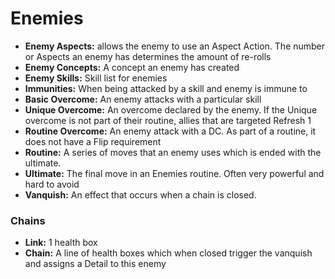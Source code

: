 #  Enemies

-  **Enemy Aspects:** allows the enemy to use an Aspect Action. The number or Aspects an enemy has determines the amount of re-rolls
-  **Enemy Concepts:** A concept an enemy has created
-  **Enemy Skills:** Skill list for enemies
-  **Immunities:** When being attacked by a skill and enemy is immune to 
-  **Basic Overcome:** An enemy attacks with a particular skill
-  **Unique Overcome:** An overcome declared by the enemy. If the Unique overcome is not part of their routine, allies that are targeted Refresh 1
-  **Routine Overcome:** An enemy attack with a DC. As part of a routine, it does not have a Flip requirement
-  **Routine:** A series of moves that an enemy uses which is ended with the ultimate. 
-  **Ultimate:** The final move in an Enemies routine. Often very powerful and hard to avoid
-  **Vanquish:** An effect that occurs when a chain is closed. 

### Chains
-  **Link:** 1 health box
-  **Chain:** A line of health boxes which when closed trigger the vanquish and assigns a Detail to this enemy
